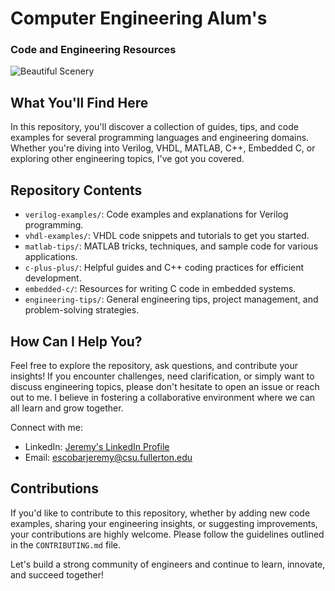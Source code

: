 # Computer Engineering Alum's 
### Code and Engineering Resources

![Beautiful Scenery](../pages/profile_image.jpg)


## What You'll Find Here

In this repository, you'll discover a collection of guides, tips, and code examples for several programming languages and engineering domains. Whether you're diving into Verilog, VHDL, MATLAB, C++, Embedded C, or exploring other engineering topics, I've got you covered.

## Repository Contents

- `verilog-examples/`: Code examples and explanations for Verilog programming.
- `vhdl-examples/`: VHDL code snippets and tutorials to get you started.
- `matlab-tips/`: MATLAB tricks, techniques, and sample code for various applications.
- `c-plus-plus/`: Helpful guides and C++ coding practices for efficient development.
- `embedded-c/`: Resources for writing C code in embedded systems.
- `engineering-tips/`: General engineering tips, project management, and problem-solving strategies.

## How Can I Help You?

Feel free to explore the repository, ask questions, and contribute your insights! If you encounter challenges, need clarification, or simply want to discuss engineering topics, please don't hesitate to open an issue or reach out to me. I believe in fostering a collaborative environment where we can all learn and grow together.

Connect with me:
- LinkedIn: [Jeremy's LinkedIn Profile](https://www.linkedin.com/in/jeremyescobar)
- Email: escobarjeremy@csu.fullerton.edu

## Contributions

If you'd like to contribute to this repository, whether by adding new code examples, sharing your engineering insights, or suggesting improvements, your contributions are highly welcome. Please follow the guidelines outlined in the `CONTRIBUTING.md` file.

Let's build a strong community of engineers and continue to learn, innovate, and succeed together!
